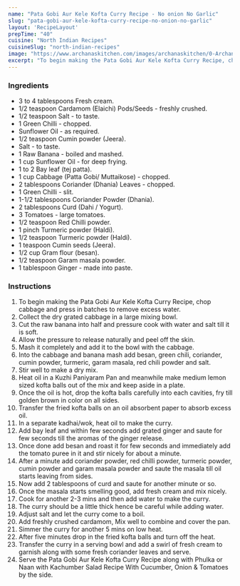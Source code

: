 ---
name: "Pata Gobi Aur Kele Kofta Curry Recipe - No onion No Garlic"
slug: "pata-gobi-aur-kele-kofta-curry-recipe-no-onion-no-garlic"
layout: 'RecipeLayout'
prepTime: "40"
cuisine: "North Indian Recipes"
cuisineSlug: "north-indian-recipes"
image: "https://www.archanaskitchen.com/images/archanaskitchen/0-Archanas-Kitchen-Recipes/2017/9-oct/_Pata_Gobi_Aur_Kele_Kofta_Curry_Recipe_No_onion_No_Garlic-9305.jpg"
excerpt: "To begin making the Pata Gobi Aur Kele Kofta Curry Recipe, chop cabbage and press in batches to remove excess water"
---

### Ingredients

- 3 to 4 tablespoons Fresh cream.
- 1/2 teaspoon Cardamom (Elaichi) Pods/Seeds - freshly crushed.
- 1/2 teaspoon Salt - to taste.
- 1 Green Chilli - chopped.
- Sunflower Oil - as required.
- 1/2 teaspoon Cumin powder (Jeera).
- Salt - to taste.
- 1 Raw Banana - boiled and mashed.
- 1 cup Sunflower Oil - for deep frying.
- 1 to 2 Bay leaf (tej patta).
- 1 cup Cabbage (Patta Gobi/ Muttaikose) - chopped.
- 2 tablespoons Coriander (Dhania) Leaves - chopped.
- 1 Green Chilli - slit.
- 1-1/2 tablespoons Coriander Powder (Dhania).
- 2 tablespoons Curd (Dahi / Yogurt).
- 3 Tomatoes - large tomatoes.
- 1/2 teaspoon Red Chilli powder.
- 1 pinch Turmeric powder (Haldi).
- 1/2 teaspoon Turmeric powder (Haldi).
- 1 teaspoon Cumin seeds (Jeera).
- 1/2 cup Gram flour (besan).
- 1/2 teaspoon Garam masala powder.
- 1 tablespoon Ginger - made into paste.

### Instructions

1. To begin making the Pata Gobi Aur Kele Kofta Curry Recipe, chop cabbage and press in batches to remove excess water.
1. Collect the dry grated cabbage in a large mixing bowl.
1. Cut the raw banana into half and pressure cook with water and salt till it is soft.
1. Allow the pressure to release naturally and peel off the skin.
1. Mash it completely and add it to the bowl with the cabbage.
1. Into the cabbage and banana mash add besan, green chili, coriander, cumin powder, turmeric, garam masala, red chili powder and salt.
1. Stir well to make a dry mix.
1. Heat oil in a Kuzhi Paniyaram Pan and meanwhile make medium lemon sized kofta balls out of the mix and keep aside in a plate.
1. Once the oil is hot, drop the kofta balls carefully into each cavities, fry till golden brown in color on all sides.
1. Transfer the fried kofta balls on an oil absorbent paper to absorb excess oil.
1. In a separate kadhai/wok, heat oil to make the curry.
1. Add bay leaf and within few seconds add grated ginger and saute for few seconds till the aromas of the ginger release.
1. Once done add besan and roast it for few seconds and immediately add the tomato puree in it and stir nicely for about a minute.
1. After a minute add coriander powder, red chilli powder, turmeric powder, cumin powder and garam masala powder and saute the masala till oil starts leaving from sides.
1. Now add 2 tablespoons of curd and saute for another minute or so.
1. Once the masala starts smelling good, add fresh cream and mix nicely.
1. Cook for another 2-3 mins and then add water to make the curry.
1. The curry should be a little thick hence be careful while adding water.
1. Adjust salt and let the curry come to a boil.
1. Add freshly crushed cardamom, Mix well to combine and cover the pan.
1. Simmer the curry for another 5 mins on low heat.
1. After five minutes drop in the fried kofta balls and turn off the heat.
1. Transfer the curry in a serving bowl and add a swirl of fresh cream to garnish along with some fresh coriander leaves and serve.
1. Serve the Pata Gobi Aur Kele Kofta Curry Recipe along with Phulka or Naan with Kachumber Salad Recipe With Cucumber, Onion & Tomatoes by the side.
